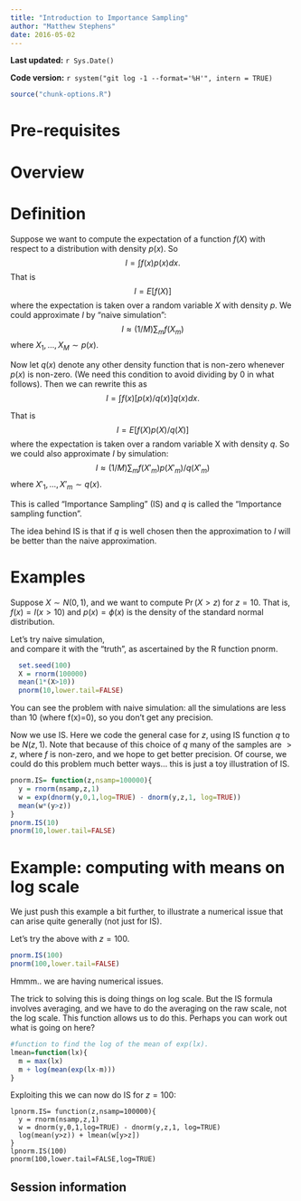 ```yaml
---
title: "Introduction to Importance Sampling"
author: "Matthew Stephens"
date: 2016-05-02
---
```


**Last updated:** `r Sys.Date()`

**Code version:** `r system("git log -1 --format='%H'", intern = TRUE)`

```r
source("chunk-options.R")
```

# Pre-requisites

# Overview

# Definition

Suppose we want to compute the expectation of a function $f(X)$ with respect to a distribution with density $p(x)$. So
$$I = \int f(x) p(x) dx.$$
That is
$$I = E[f(X)]$$
where the expectation is taken over a random variable $X$ with density $p$. We could approximate $I$ by "naive simulation":
$$I \approx (1/M) \sum_{m} f(X_m)$$
where $X_1,\dots,X_M \sim p(x)$.


Now let $q(x)$ denote any other density function that is non-zero whenever $p(x)$ is non-zero. (We need this condition to avoid dividing by 0 in what follows). Then we can rewrite this as
$$I = \int f(x) [p(x)/q(x)] q(x) dx.$$

That is
$$I = E[ f(X)p(X)/q(X)]$$
where the expectation is taken over a random variable X with density $q$.
So we could also approximate $I$ by simulation:
$$I \approx (1/M) \sum_{m} f(X'_m)p(X'_m)/q(X'_m)$$
where $X'_1,\dots,X'_m \sim q(x)$.

This is called "Importance Sampling" (IS) and $q$ is called the "Importance sampling function".

The idea behind IS is that if $q$ is well chosen then the approximation to $I$ will be better than the naive approximation.

# Examples

Suppose $X \sim N(0,1)$, and we want to compute $\Pr(X>z)$ for $z = 10$.
That is, $f(x) = I(x>10)$ and $p(x)= \phi(x)$ is the density of the standard normal distribution.

Let's try naive simulation,  
and compare it with the "truth", as ascertained by
the R function pnorm.
```r
  set.seed(100)
  X = rnorm(100000)
  mean(1*(X>10))
  pnorm(10,lower.tail=FALSE)
```

You can see the problem with naive simulation: all the simulations
are less than 10 (where f(x)=0), so you don't get any precision.

Now we use IS. Here we code the general case for $z$, using IS function $q$ to be $N(z,1)$. Note that because of this choice of $q$ many of the samples are $>z$, where $f$ is non-zero, and we hope to get better precision. Of course, we could do this problem much better ways... this is just a toy illustration of IS.

```r
pnorm.IS= function(z,nsamp=100000){
  y = rnorm(nsamp,z,1)
  w = exp(dnorm(y,0,1,log=TRUE) - dnorm(y,z,1, log=TRUE))
  mean(w*(y>z))
}
pnorm.IS(10)
pnorm(10,lower.tail=FALSE)
```


# Example: computing with means on log scale

We just push this example a bit further, to illustrate a numerical issue that can arise quite generally (not just for IS).

Let's try the above with $z=100$.
```r
pnorm.IS(100)
pnorm(100,lower.tail=FALSE)
```

Hmmm.. we are having numerical issues. 

The trick to solving this is doing things on log scale.
But the IS formula involves averaging, and we have to do the averaging
on the raw scale, not the log scale. This function allows
us to do this. Perhaps you can work out what is going on here?
```r
#function to find the log of the mean of exp(lx).
lmean=function(lx){
  m = max(lx)
  m + log(mean(exp(lx-m))) 
}
```

Exploiting this we can now do IS for $z=100$:
```
lpnorm.IS= function(z,nsamp=100000){
  y = rnorm(nsamp,z,1)
  w = dnorm(y,0,1,log=TRUE) - dnorm(y,z,1, log=TRUE)
  log(mean(y>z)) + lmean(w[y>z])
}
lpnorm.IS(100)
pnorm(100,lower.tail=FALSE,log=TRUE)
```

## Session information

```r
```
